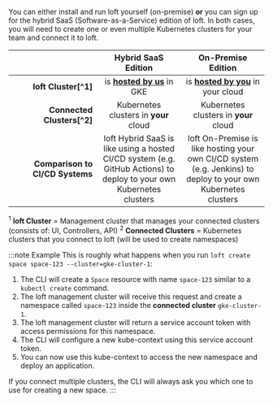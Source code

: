 You can either install and run loft yourself (on-premise) **or** you can sign up for the hybrid SaaS (Software-as-a-Service) edition of loft. In both cases, you will need to create one or even multiple Kubernetes clusters for your team and connect it to loft.

|&nbsp;&nbsp;&nbsp;&nbsp;&nbsp;&nbsp;&nbsp;&nbsp;&nbsp;&nbsp;&nbsp;&nbsp;&nbsp;&nbsp;&nbsp;&nbsp;&nbsp;&nbsp;&nbsp;&nbsp;&nbsp;&nbsp;&nbsp;&nbsp;&nbsp;&nbsp;&nbsp;&nbsp;&nbsp;&nbsp;&nbsp;&nbsp;&nbsp;&nbsp;&nbsp;|Hybrid SaaS Edition|On-Premise Edition|
| --: | :--: | :--: |
|**loft Cluster[^1]**|is <u>**hosted by us**</u> in GKE|is <u>**hosted by you**</u> in your cloud|
|**Connected Clusters[^2]**|Kubernetes clusters in **your** cloud|Kubernetes clusters in **your** cloud|
|**Comparison to CI/CD Systems**|loft Hybrid SaaS is like using a hosted CI/CD system (e.g. GitHub Actions) to deploy to your own Kubernetes clusters|loft On-Premise is like hosting your own CI/CD system (e.g. Jenkins) to deploy to your own Kubernetes clusters|

<span id="fn-1"><sup>1</sup> **loft Cluster** = Management cluster that manages your connected clusters (consists of: UI, Controllers, API)</span>
<span id="fn-2"><sup>2</sup> **Connected Clusters** = Kubernetes clusters that you connect to loft (will be used to create namespaces)</span>

:::note Example
This is roughly what happens when you run `loft create space space-123 --cluster=gke-cluster-1`:

1. The CLI will create a `Space` resource with name `space-123` similar to a `kubectl create` command.
2. The loft management cluster will receive this request and create a namespace called `space-123` inside the **connected cluster** `gke-cluster-1`.
3. The loft management cluster will return a service account token with access permissions for this namespace.
4. The CLI will configure a new kube-context using this service account token.
5. You can now use this kube-context to access the new namespace and deploy an application.

If you connect multiple clusters, the CLI will always ask you which one to use for creating a new space.
:::
